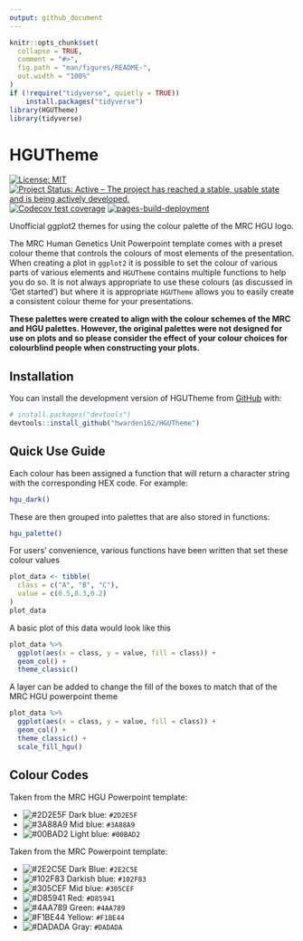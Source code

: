 ```yaml
---
output: github_document
---
```


<!-- README.md is generated from README.Rmd. Please edit that file -->

```r
knitr::opts_chunk$set(
  collapse = TRUE,
  comment = "#>",
  fig.path = "man/figures/README-",
  out.width = "100%"
)
if (!require("tidyverse", quietly = TRUE))
    install.packages("tidyverse")
library(HGUTheme)
library(tidyverse)
```

# HGUTheme

<!-- badges: start -->

[![License: MIT](https://img.shields.io/badge/License-MIT-yellow.svg)](https://opensource.org/licenses/MIT)
[![Project Status: Active – The project has reached a stable, usable state and is being actively developed.](https://www.repostatus.org/badges/latest/active.svg)](https://www.repostatus.org/#active)
[![Codecov test coverage](https://codecov.io/gh/hwarden162/HGUTheme/branch/main/graph/badge.svg)](https://app.codecov.io/gh/hwarden162/HGUTheme?branch=main)
[![pages-build-deployment](https://github.com/hwarden162/HGUTheme/actions/workflows/pages/pages-build-deployment/badge.svg)](https://github.com/hwarden162/HGUTheme/actions/workflows/pages/pages-build-deployment)
<!-- badges: end -->

Unofficial ggplot2 themes for using the colour palette of the MRC HGU logo.

The MRC Human Genetics Unit Powerpoint template comes with a preset colour theme that controls the colours of most elements of the presentation. When creating a plot in `ggplot2` it is possible to set the colour of various parts of various elements and `HGUTheme` contains multiple functions to help you do so. It is not always appropriate to use these colours (as discussed in 'Get started') but where it is appropriate `HGUTheme` allows you to easily create a consistent colour theme for your presentations.

**These palettes were created to align with the colour schemes of the MRC and HGU palettes. However, the original palettes were not designed for use on plots and so please consider the effect of your colour choices for colourblind people when constructing your plots.**

## Installation

You can install the development version of HGUTheme from [GitHub](https://github.com/hwarden162/HGUTheme) with:

``` r
# install.packages("devtools")
devtools::install_github("hwarden162/HGUTheme")
```

## Quick Use Guide

Each colour has been assigned a function that will return a character string with the corresponding HEX code. For example:

```r
hgu_dark()
```

These are then grouped into palettes that are also stored in functions:

```r
hgu_palette()
```

For users' convenience, various functions have been written that set these colour values

```r
plot_data <- tibble(
  class = c("A", "B", "C"),
  value = c(0.5,0.3,0.2)
)
plot_data
```

A basic plot of this data would look like this

```r
plot_data %>%
  ggplot(aes(x = class, y = value, fill = class)) +
  geom_col() +
  theme_classic()
```

A layer can be added to change the fill of the boxes to match that of the MRC HGU powerpoint theme

```r
plot_data %>%
  ggplot(aes(x = class, y = value, fill = class)) +
  geom_col() +
  theme_classic() +
  scale_fill_hgu()
```

## Colour Codes
Taken from the MRC HGU Powerpoint template:

* ![#2D2E5F](https://via.placeholder.com/15/2D2E5F/2D2E5F.png) Dark blue: `#2D2E5F`
* ![#3A88A9](https://via.placeholder.com/15/3A88A9/3A88A9.png) Mid blue: `#3A88A9`
* ![#00BAD2](https://via.placeholder.com/15/00BAD2/00BAD2) Light blue: `#00BAD2`

Taken from the MRC Powerpoint template:

* ![#2E2C5E](https://via.placeholder.com/15/2E2C5E/2E2C5E) Dark Blue: `#2E2C5E`
* ![#102F83](https://via.placeholder.com/15/102F83/102F83.png) Darkish blue: `#102F83`
* ![#305CEF](https://via.placeholder.com/15/305CEF/305CEF.png) Mid blue: `#305CEF`
* ![#D85941](https://via.placeholder.com/15/D85941/D85941.png) Red: `#D85941`
* ![#4AA789](https://via.placeholder.com/15/4AA789/4AA789.png) Green: `#4AA789`
* ![#F1BE44](https://via.placeholder.com/15/F1BE44/F1BE44.png) Yellow: `#F1BE44`
* ![#DADADA](https://via.placeholder.com/15/DADADA/DADADA.png) Gray: `#DADADA`
